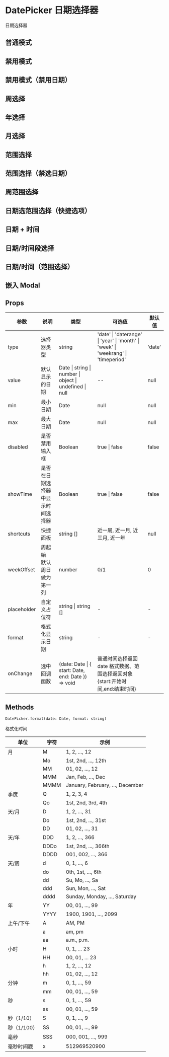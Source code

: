 # DatePicker 日期选择器

日期选择器

## 普通模式


<DemoNormal />

## 禁用模式


<DemoBan />

## 禁用模式（禁用日期）


<DemoBanDate />

## 周选择


<DemoWeek />

## 年选择


<DemoYear />

## 月选择


<DemoMonth />

## 范围选择


<DemoScope />

## 范围选择（禁选日期）


<DemoScopeBan />

## 周范围选择


<DemoWeekScope />

## 日期选范围选择（快捷选项）


<DemoFastCheck />

## 日期 + 时间


<DemoDateTime />

## 日期/时间段选择


<DemoDateTimeCheck />

## 日期/时间（范围选择）


<DemoDateTimeScope />

## 嵌入 Modal


<DemoModal />

## Props

| 参数        | 说明                             | 类型                                                    | 可选值                                                                             | 默认值 |
| ----------- | -------------------------------- | ------------------------------------------------------- | ---------------------------------------------------------------------------------- | ------ |
| type        | 选择器类型                       | string                                                  | 'date' \| 'daterange' \| 'year' \| 'month' \| 'week' \| 'weekrang' \| 'timeperiod' | 'date' |
| value       | 默认显示的日期                   | Date \| string \| number \| object \| undefined \| null | --                                                                                 | null   |
| min         | 最小日期                         | Date                                                    | null                                                                               | null   |
| max         | 最大日期                         | Date                                                    | null                                                                               | null   |
| disabled    | 是否禁用输入框                   | Boolean                                                 | true \| false                                                                      | false  |
| showTime    | 是否在日期选择器中显示时间选择器 | Boolean                                                 | true \| false                                                                      | false  |
| shortcuts   | 快捷面板                         | string []                                               | 近一周, 近一月, 近三月, 近一年                                                     | null   |
| weekOffset  | 周起始<br/>默认周日做为第一列    | number                                                  | 0/1                                                                                | 0      |
| placeholder | 自定义占位符                     | string \| string []                                     | -                                                                                  | -      |
| format      | 格式化显示日期                   | string                                                  | -                                                                                  | -      |
| onChange    | 选中回调函数                     | (date: Date \| { start: Date, end: Date }) => void      | 普通时间选择返回 date 格式数据、范围选择返回对象{start:开始时间,end:结束时间}      |

## Methods

`DatePicker.format(date: Date, format: string)`

格式化时间

| 单位        | 字符 | 示例                             |
| ----------- | ---- | -------------------------------- |
| 月          | M    | 1, 2, ..., 12                    |
| &nbsp;      | Mo   | 1st, 2nd, ..., 12th              |
| &nbsp;      | MM   | 01, 02, ..., 12                  |
| &nbsp;      | MMM  | Jan, Feb, ..., Dec               |
| &nbsp;      | MMMM | January, February, ..., December |
| 季度        | Q    | 1, 2, 3, 4                       |
| &nbsp;      | Qo   | 1st, 2nd, 3rd, 4th               |
| 天/月       | D    | 1, 2, ..., 31                    |
| &nbsp;      | Do   | 1st, 2nd, ..., 31st              |
| &nbsp;      | DD   | 01, 02, ..., 31                  |
| 天/年       | DDD  | 1, 2, ..., 366                   |
| &nbsp;      | DDDo | 1st, 2nd, ..., 366th             |
| &nbsp;      | DDDD | 001, 002, ..., 366               |
| 天/周       | d    | 0, 1, ..., 6                     |
| &nbsp;      | do   | 0th, 1st, ..., 6th               |
| &nbsp;      | dd   | Su, Mo, ..., Sa                  |
| &nbsp;      | ddd  | Sun, Mon, ..., Sat               |
| &nbsp;      | dddd | Sunday, Monday, ..., Saturday    |
| 年          | YY   | 00, 01, ..., 99                  |
| &nbsp;      | YYYY | 1900, 1901, ..., 2099            |
| 上午/下午   | A    | AM, PM                           |
| &nbsp;      | a    | am, pm                           |
| &nbsp;      | aa   | a.m., p.m.                       |
| 小时        | H    | 0, 1, ... 23                     |
| &nbsp;      | HH   | 00, 01, ... 23                   |
| &nbsp;      | h    | 1, 2, ..., 12                    |
| &nbsp;      | hh   | 01, 02, ..., 12                  |
| 分钟        | m    | 0, 1, ..., 59                    |
| &nbsp;      | mm   | 00, 01, ..., 59                  |
| 秒          | s    | 0, 1, ..., 59                    |
| &nbsp;      | ss   | 00, 01, ..., 59                  |
| 秒（1/10）  | S    | 0, 1, ..., 9                     |
| 秒（1/100） | SS   | 00, 01, ..., 99                  |
| 毫秒        | SSS  | 000, 001, ..., 999               |
| 毫秒时间戳  | x    | 512969520900                     |
